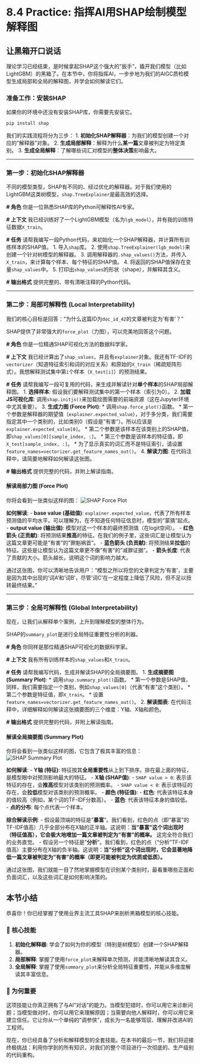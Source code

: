 # 8.4 Practice: 指挥AI用SHAP绘制模型解释图

## 让黑箱开口说话

理论学习已经结束，是时候拿起SHAP这个强大的"扳手"，撬开我们模型（比如LightGBM）的黑箱了。在本节中，你将指挥AI，一步步地为我们的AIGC质检模型生成局部和全局的解释图，并学会如何解读它们。

### 准备工作：安装SHAP

如果你的环境中还没有安装SHAP库，你需要先安装它。

```bash
pip install shap
```

我们的实践流程将分为三步：
1.  **初始化SHAP解释器**：为我们的模型创建一个对应的"解释器"对象。
2.  **生成局部解释**：解释为什么**某一篇**文章被判定为特定类别。
3.  **生成全局解释**：了解哪些词汇对模型的**整体决策**影响最大。

---

### 第一步：初始化SHAP解释器

不同的模型类型，SHAP有不同的、经过优化的解释器。对于我们使用的LightGBM这类树模型，`shap.TreeExplainer`是最高效的选择。

:::{.callout-tip title="AI指令模板：初始化SHAP解释器" icon="fas fa-robot"}
**# 角色**
你是一位熟悉SHAP库的Python可解释性AI专家。

**# 上下文**
我已经训练好了一个LightGBM模型（名为`lgb_model`），并有我的训练特征数据`X_train`。

**# 任务**
请帮我编写一段Python代码，来初始化一个SHAP解释器，并计算所有训练样本的SHAP值。
1.  导入`shap`库。
2.  使用`shap.TreeExplainer(lgb_model)`来创建一个针对树模型的解释器。
3.  调用解释器的`.shap_values()`方法，并传入`X_train`，来计算每个样本、每个特征的SHAP值。
4.  将返回的SHAP值保存在变量`shap_values`中。
5.  打印出`shap_values`的形状（shape），并解释其含义。

**# 输出格式**
提供完整的、带有清晰注释的Python代码。
:::

---

### 第二步：局部可解释性 (Local Interpretability)

我们的核心目标是回答："为什么这篇ID为`doc_id_42`的文章被判定为'有害'？"

SHAP提供了非常强大的`force_plot`（力图），可以完美地回答这个问题。

:::{.callout-tip title="AI指令模板：生成并解读局部解释图" icon="fas fa-robot"}
**# 角色**
你是一位精通SHAP可视化方法的数据科学家。

**# 上下文**
我已经计算出了`shap_values`，并且有`explainer`对象。我还有TF-IDF的`vectorizer`（知道特征索引和词的对应关系）和原始的`X_train`（稀疏矩阵形式）。我想解释测试集中第`i`个样本（`X_test[i]`）的预测结果。

**# 任务**
请帮我编写一段可复用的代码，来生成并解读针对**单个样本**的SHAP局部解释图。
1.  **选择样本**: 假设我们要解释测试集中的第一个样本（索引为0）。
2.  **加载JS可视化库**: 调用`shap.initjs()`来加载绘图需要的前端资源（这在Jupyter环境中尤其重要）。
3.  **生成力图 (Force Plot)**:
    *   调用`shap.force_plot()`函数。
    *   第一个参数是解释器的期望值（`explainer.expected_value`），对于多分类，我们需要指定其中一个类别的，比如类别0（假设是"有害"）。所以应该是`explainer.expected_value[0]`。
    *   第二个参数是该样本在该类别上的SHAP值，即`shap_values[0][sample_index, :]`。
    *   第三个参数是该样本的特征值，即`X_test[sample_index, :]`。
    *   为了显示真实的词汇而不是特征索引，请设置`feature_names=vectorizer.get_feature_names_out()`。
4.  **解读力图**: 在代码注释中，请简要地解释如何解读这张图。

**# 输出格式**
提供完整的代码，并附上解读指南。
:::

#### 解读局部力图 (Force Plot)

你将会看到一张类似这样的图：
![SHAP Force Plot](https://shap.readthedocs.io/en/latest/_images/sphx_glr_plots_force_plot_001.png)

**如何解读**:
-   **base value (基础值)**: `explainer.expected_value`，代表了所有样本预测值的平均水平。可以理解为，在不知道任何特征信息时，模型的"蒙猜"起点。
-   **output value (输出值)**: 模型对这一个样本的最终预测值（在logit空间）。
-   **红色箭头 (正贡献)**: 将预测结果**推高**的特征。在我们的例子里，这些词汇是让模型认为这篇文章更可能是"有害"的"罪魁祸首"。
-   **蓝色箭头 (负贡献)**: 将预测结果**拉低**的特征。这些是让模型认为这篇文章更不像"有害"的"减罪证据"。
-   **箭头长度**: 代表了贡献的大小。箭头越长，说明这个词的影响力越大。

通过这张图，你可以清晰地告诉用户："模型之所以将您的文章判定为'有害'，主要是因为其中出现的'词A'和'词B'，尽管'词C'在一定程度上降低了风险，但不足以扭转最终结果。"

---

### 第三步：全局可解释性 (Global Interpretability)

现在，让我们从解释单个案例，上升到理解模型的整体行为。

SHAP的`summary_plot`是进行全局特征重要性分析的利器。

:::{.callout-tip title="AI指令模板：生成并解读全局解释图" icon="fas fa-robot"}
**# 角色**
你同样是那位精通SHAP可视化的数据科学家。

**# 上下文**
我有所有训练样本的`shap_values`和`X_train`。

**# 任务**
请帮我编写代码，生成并解读SHAP的全局摘要图。
1.  **生成摘要图 (Summary Plot)**:
    *   调用`shap.summary_plot()`函数。
    *   第一个参数是SHAP值，同样，我们需要指定一个类别，例如`shap_values[0]`（代表"有害"这个类别）。
    *   第二个参数是特征值，即`X_train`。
    *   设置`feature_names=vectorizer.get_feature_names_out()`。
2.  **解读图表**: 在代码注释中，详细解释如何解读这张摘要图的三个维度：Y轴、X轴和颜色。

**# 输出格式**
提供完整的代码，并附上解读指南。
:::

#### 解读全局摘要图 (Summary Plot)

你将会看到一张类似这样的图，它包含了极其丰富的信息：
![SHAP Summary Plot](https://shap.readthedocs.io/en/latest/_images/sphx_glr_plots_beeswarm_001.png)

**如何解读**:
-   **Y轴 (特征)**: 特征按其**全局重要性**从上到下排序。排在最上面的特征，是模型眼中对预测影响最大的特征。
-   **X轴 (SHAP值)**:
    -   `SHAP value > 0`: 表示该特征的存在，会**推高**模型对该类别的预测概率。
    -   `SHAP value < 0`: 表示该特征的存在，会**拉低**模型对该类别的预测概率。
-   **颜色 (特征值)**:
    -   **红色**: 代表该特征本身的值较高（例如，某个词的TF-IDF分数高）。
    -   **蓝色**: 代表该特征本身的值较低。
-   **点的分布**: 每个点代表一个样本。

**综合解读示例**:
-   假设最顶端的特征是"**暴富**"。我们看到，红色的点（即"暴富"的TF-IDF值高）几乎全部分布在X轴的正半轴。这说明：**当"暴富"这个词出现时（特征值高），它会极大地增加一篇文章被判定为"有害"的概率。** 这完全符合我们的业务直觉。
-   假设另一个特征是"**分析**"。我们看到，红色的点（"分析"TF-IDF值高）主要分布在X轴的负半轴。这说明：**当"分析"这个词出现时，它会显著地降低一篇文章被判定为"有害"的概率（即更可能被判定为优质或低质）。**

通过这张图，我们就能一目了然地掌握模型在识别某个类别时，最看重哪些正面和负面词汇，以及这些词汇是如何影响决策的。

## 本节小结

恭喜你！你已经掌握了使用业界主流工具SHAP来剖析黑箱模型的核心技能。

### 🎯 核心技能
1.  **初始化解释器**: 学会了如何为你的模型（特别是树模型）创建一个SHAP解释器。
2.  **局部解释**: 掌握了使用`force_plot`来解释单次预测，并能清晰地解读其含义。
3.  **全局解释**: 掌握了使用`summary_plot`来分析全局特征重要性，并能从多维度解读其丰富信息。

### 🤔 为何重要
这项技能让你真正拥有了与AI"对话"的能力。当模型犯错时，你可以用它来诊断问题；当模型做对时，你可以用它来理解原因；当需要向他人解释时，你可以用它来建立信任。它让你从一个单纯的"调参侠"，成长为一名能够驾驭、理解并改进AI的工程师。

现在，你已经具备了分析和解释模型的全套技能。在本书的最后一节，我们将迎接终极挑战：利用你学到的所有知识，对我们的整个项目进行一次彻底的、生产级别的代码重构。 